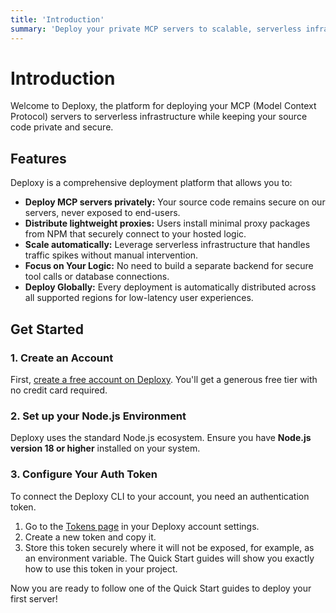 ```yaml
---
title: 'Introduction'
summary: 'Deploy your private MCP servers to scalable, serverless infrastructure.'
---
```


# Introduction

Welcome to Deploxy, the platform for deploying your MCP (Model Context Protocol) servers to serverless infrastructure while keeping your source code private and secure.

<CardGroup cols={3}>
  <Card
    title="Hello World Deployment"
    description="Deploy a pre-built example server in less than 5 minutes."
    href="/getting-started/quickstart-clone"
    icon="rocket"
  />
  <Card
    title="Integrating an Existing Project"
    description="A step-by-step guide to configure your existing project for Deploxy."
    href="/getting-started/quickstart-existing"
    icon="package-plus"
  />
  <Card
    title="Core Concepts"
    description="Understand the key concepts that power the Deploxy platform."
    href="/getting-started/core-concepts"
    icon="cpu"
  />
</CardGroup>

## Features

Deploxy is a comprehensive deployment platform that allows you to:

-   **Deploy MCP servers privately:** Your source code remains secure on our servers, never exposed to end-users.
-   **Distribute lightweight proxies:** Users install minimal proxy packages from NPM that securely connect to your hosted logic.
-   **Scale automatically:** Leverage serverless infrastructure that handles traffic spikes without manual intervention.
-   **Focus on Your Logic:** No need to build a separate backend for secure tool calls or database connections.
-   **Deploy Globally:** Every deployment is automatically distributed across all supported regions for low-latency user experiences.

## Get Started

### 1. Create an Account

First, [create a free account on Deploxy](https://deploxy.com). You'll get a generous free tier with no credit card required.

### 2. Set up your Node.js Environment

Deploxy uses the standard Node.js ecosystem. Ensure you have **Node.js version 18 or higher** installed on your system.

### 3. Configure Your Auth Token

To connect the Deploxy CLI to your account, you need an authentication token.

1.  Go to the [Tokens page](https://deploxy.com/account/settings/tokens) in your Deploxy account settings.
2.  Create a new token and copy it.
3.  Store this token securely where it will not be exposed, for example, as an environment variable. The Quick Start guides will show you exactly how to use this token in your project.

Now you are ready to follow one of the Quick Start guides to deploy your first server!
